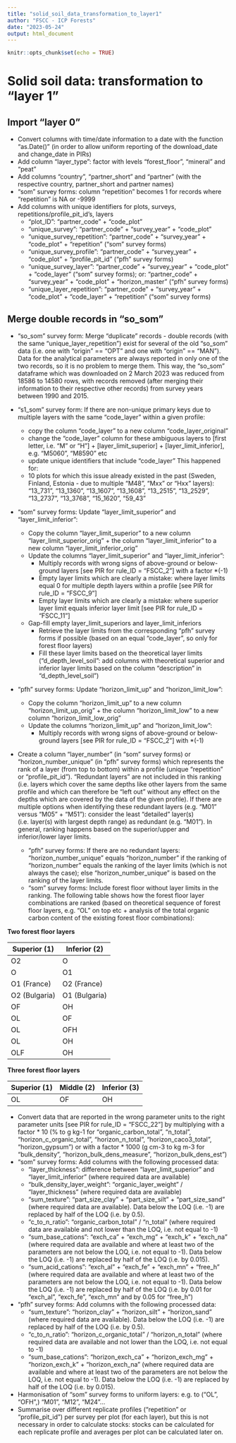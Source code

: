 ```yaml
---
title: "solid_soil_data_transformation_to_layer1"
author: "FSCC - ICP Forests"
date: "2023-05-24"
output: html_document
---
```


```r
knitr::opts_chunk$set(echo = TRUE)
```

# Solid soil data: transformation to "layer 1"


## Import "layer 0"

* Convert columns with time/date information to a date with the function "as.Date()" (in order to allow uniform reporting of the download_date and change_date in PIRs)
* Add column "layer_type": factor with levels "forest_floor", "mineral" and "peat"
* Add columns "country", "partner_short" and "partner" (with the respective country, partner_short and partner names)
* "som" survey forms: column "repetition" becomes 1 for records where "repetition" is NA or -9999
* Add columns with unique identifiers for plots, surveys, repetitions/profile_pit_id's, layers
    + "plot_ID": "partner_code" + "code_plot"
    + "unique_survey": "partner_code" + "survey_year" + "code_plot"
    + "unique_survey_repetition": "partner_code" + "survey_year" + "code_plot" + "repetition" ("som" survey forms)
    + "unique_survey_profile": "partner_code" + "survey_year" + "code_plot" + "profile_pit_id" ("pfh" survey forms)
    + "unique_survey_layer": "partner_code" + "survey_year" + "code_plot" + "code_layer" ("som" survey forms); or: "partner_code" + "survey_year" + "code_plot" + "horizon_master" ("pfh" survey forms)
    + "unique_layer_repetition": "partner_code" + "survey_year" + "code_plot" + "code_layer" + "repetition" ("som" survey forms)


## Merge double records in "so_som"

* "so_som" survey form: Merge "duplicate" records - double records (with the same "unique_layer_repetition") exist for several of the old "so_som" data (i.e. one with "origin" == "OPT" and one with "origin" == "MAN"). Data for the analytical parameters are always reported in only one of the two records, so it is no problem to merge them. This way, the "so_som" dataframe which was downloaded on 2 March 2023 was reduced from 18586 to 14580 rows, with records removed (after merging their information to their respective other records) from survey years between 1990 and 2015.


* "s1_som" survey form: If there are non-unique primary keys due to multiple layers with the same "code_layer" within a given profile: 
    + copy the column "code_layer" to a new column "code_layer_original"
    + change the "code_layer" column for these ambiguous layers to [first letter, i.e. "M" or "H"] + [layer_limit_superior] + [layer_limit_inferior], e.g. "M5060", "M8590" etc 
    + update unique identifiers that include "code_layer"
  This happened for:
    + 10 plots for which this issue already existed in the past (Sweden, Finland, Estonia - due to multiple "M48", "Mxx" or "Hxx" layers): "13_731", "13_1360", "13_1607", "13_1608", "13_2515", "13_2529", "13_2737", "13_3768", "15_1620", "59_43"
* "som" survey forms: Update "layer_limit_superior" and "layer_limit_inferior":
    + Copy the column "layer_limit_superior" to a new column "layer_limit_superior_orig" + the column "layer_limit_inferior" to a new column "layer_limit_inferior_orig"
    + Update the columns "layer_limit_superior" and "layer_limit_inferior":
        + Multiply records with wrong signs of above-ground or below-ground layers [see PIR for rule_ID = "FSCC_2"] with a factor *(-1)
        + Empty layer limits which are clearly a mistake: where layer limits equal 0 for multiple depth layers within a profile [see PIR for rule_ID = "FSCC_9"]
        + Empty layer limits which are clearly a mistake: where superior layer limit equals inferior layer limit [see PIR for rule_ID = "FSCC_11"]
    + Gap-fill empty layer_limit_superiors and layer_limit_inferiors
        + Retrieve the layer limits from the corresponding "pfh" survey forms if possible (based on an equal "code_layer", so only for forest floor layers)
        + Fill these layer limits based on the theoretical layer limits ("d_depth_level_soil": add columns with theoretical superior and inferior layer limits based on the column "description" in "d_depth_level_soil")
* "pfh" survey forms: Update "horizon_limit_up" and "horizon_limit_low":
    + Copy the column "horizon_limit_up" to a new column "horizon_limit_up_orig" + the column "horizon_limit_low" to a new column "horizon_limit_low_orig"
    + Update the columns "horizon_limit_up" and "horizon_limit_low":
        + Multiply records with wrong signs of above-ground or below-ground layers [see PIR for rule_ID = "FSCC_2"] with *(-1)
* Create a column "layer_number" (in "som" survey forms) or "horizon_number_unique" (in "pfh" survey forms) which represents the rank of a layer (from top to bottom) within a profile (unique "repetition" or "profile_pit_id"). "Redundant layers" are not included in this ranking (i.e. layers which cover the same depths like other layers from the same profile and which can therefore be "left out" without any effect on the depths which are covered by the data of the given profile). If there are multiple options when identifying these redundant layers (e.g. "M01" versus "M05" + "M51"): consider the least "detailed" layer(s) (i.e. layer(s) with largest depth range) as redundant (e.g. "M01"). In general, ranking happens based on the superior/upper and inferior/lower layer limits.
    + "pfh" survey forms: If there are no redundant layers: "horizon_number_unique" equals "horizon_number" if the ranking of "horizon_number" equals the ranking of the layer limits (which is not always the case); else "horizon_number_unique" is based on the ranking of the layer limits.
    + "som" survey forms: Include forest floor without layer limits in the ranking. The following table shows how the forest floor layer combinations are ranked (based on theoretical sequence of forest floor layers, e.g. "OL" on top etc + analysis of the total organic carbon content of the existing forest floor combinations):  

**Two forest floor layers**  

Superior (1)    | Inferior (2) 
--------------- | --------------- 
O2              | O 
O               | O1 
O1 (France)     | O2 (France) 
O2 (Bulgaria)   | O1 (Bulgaria) 
OF              | OH 
OL              | OF 
OL              | OFH 
OL              | OH 
OLF             | OH  

**Three forest floor layers**  

Superior (1) | Middle (2)  | Inferior (3)
-------------|-------------|-------------
OL           | OF          | OH  


* Convert data that are reported in the wrong parameter units to the right parameter units [see PIR for rule_ID = "FSCC_22"] by multiplying with a factor * 10 (% to g kg-1 for "organic_carbon_total", "n_total", "horizon_c_organic_total", "horizon_n_total", "horizon_caco3_total", "horizon_gypsum") or with a factor * 1000 (g cm-3 to kg m-3 for "bulk_density", "horizon_bulk_dens_measure", "horizon_bulk_dens_est")
* "som" survey forms: Add columns with the following processed data:
    + "layer_thickness": difference between "layer_limit_superior" and "layer_limit_inferior" (where required data are available)
    + "bulk_density_layer_weight": "organic_layer_weight" / "layer_thickness" (where required data are available)
    + "sum_texture": "part_size_clay" + "part_size_silt" + "part_size_sand" (where required data are available). Data below the LOQ (i.e. -1) are replaced by half of the LOQ (i.e. by 0.5).
    + "c_to_n_ratio": "organic_carbon_total" / "n_total" (where required data are available and not lower than the LOQ, i.e. not equal to -1)
    + "sum_base_cations": "exch_ca" + "exch_mg" + "exch_k" + "exch_na" (where required data are available and where at least two of the parameters are not below the LOQ, i.e. not equal to -1). Data below the LOQ (i.e. -1) are replaced by half of the LOQ (i.e. by 0.015).
    + "sum_acid_cations": "exch_al" + "exch_fe" + "exch_mn" + "free_h" (where required data are available and where at least two of the parameters are not below the LOQ, i.e. not equal to -1). Data below the LOQ (i.e. -1) are replaced by half of the LOQ (i.e. by 0.01 for "exch_al", "exch_fe", "exch_mn" and by 0.05 for "free_h")
* "pfh" survey forms: Add columns with the following processed data:
    + "sum_texture": "horizon_clay" + "horizon_silt" + "horizon_sand" (where required data are available). Data below the LOQ (i.e. -1) are replaced by half of the LOQ (i.e. by 0.5).
    + "c_to_n_ratio": "horizon_c_organic_total" / "horizon_n_total" (where required data are available and not lower than the LOQ, i.e. not equal to -1)
    + "sum_base_cations": "horizon_exch_ca" + "horizon_exch_mg" + "horizon_exch_k" + "horizon_exch_na" (where required data are available and where at least two of the parameters are not below the LOQ, i.e. not equal to -1). Data below the LOQ (i.e. -1) are replaced by half of the LOQ (i.e. by 0.015).  


* Harmonisation of "som" survey forms to uniform layers: e.g. to ("OL", "OFH",) "M01", "M12", "M24"... 
* Summarise over different replicate profiles ("repetition" or "profile_pit_id") per survey per plot (for each layer), but this is not necessary in order to calculate stocks: stocks can be calculated for each replicate profile and averages per plot can be calculated later on.


